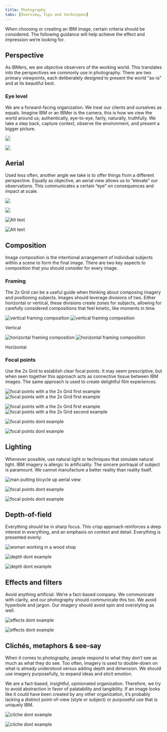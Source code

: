```yaml
---
title: Photography
tabs: [Overview, Tips and techniques]
---
```


<PageDescription>

When choosing or creating an IBM image, certain criteria should be considered.
The following guidance will help achieve the effect and impression we’re
looking for.

</PageDescription>

## Perspective

As IBMers, we are objective observers of the working world. This translates into the perspectives we commonly use in photography. There are two primary viewpoints, each deliberately designed to present the world “as-is” and at its beautiful best.

### Eye level

We are a forward-facing organization. We treat our clients and ourselves as equals. Imagine IBM or an IBMer is the camera, this is how we view the world around us; authentically, eye-to-eye, fairly, naturally, truthfully. We take a step back, capture context, observe the environment, and present a bigger picture.

<Row>

<Column colMd={4} colLg={6}>

![](./images/tips-and-techniques/eye-level-1.jpg)

</Column>
<Column colMd={4} colLg={6}>

![](./images/tips-and-techniques/eye-level-2.jpg)

</Column>

</Row>

## Aerial

Used less often, another angle we take is to offer things from a different perspective. Equally as objective, an aerial view allows us to “elevate” our observations. This communicates a certain “eye” on consequences and impact at scale.

<Row>

<Column colMd={4} colLg={6}>

![](./images/tips-and-techniques/aerial-1.jpg)

</Column>
<Column colMd={4} colLg={6}>

![](./images/tips-and-techniques/aerial-2.jpg)

</Column>

</Row>

<Row>
<Column colMd={3} colLg={4}>
<DoDontExample type="dont" caption="Avoid forced perspectives that attempt to add interest to uninteresting subjects">

![Alt text](images/tips-and-techniques/aerial-dont-1.jpg)

</DoDontExample>
</Column>
<Column colMd={3} colLg={4}>
<DoDontExample type="dont" caption="Avoid perspectives that are neither overhead or at natural eye-level">

![Alt text](images/tips-and-techniques/aerial-dont-2.jpg)

</DoDontExample>
</Column>

</Row>

## Composition

Image composition is the intentional arrangement of individual subjects within a scene to form the final image. There are two key aspects to composition that you should consider for every image.

### Framing

The 2x Grid can be a useful guide when thinking about composing imagery and positioning subjects. Images should leverage divisions of two. Either horizontal or vertical, these divisions create zones for subjects, allowing for carefully considered compositions that feel kinetic, like moments in time.

<ArtDirection>

![vertical framing composition](./images/tips-and-techniques/framing-mobile-1.jpg)
![vertical framing composition](./images/tips-and-techniques/framing-1.jpg)

</ArtDirection>

<Caption>Vertical</Caption>

<ArtDirection>

![horizontal framing composition](./images/tips-and-techniques/framing-mobile-2.jpg)
![horizontal framing composition](./images/tips-and-techniques/framing-2.jpg)

</ArtDirection>

<Caption>Horizontal</Caption>

### Focal points

Use the 2x Grid to establish clear focal points. It may seem prescriptive, but when seen together this approach acts as connective tissue between IBM images. The same approach is used to create delightful film experiences.

<ArtDirection>

![focal points with a the 2x Grid first example](./images/tips-and-techniques/focal-mobile-1.jpg)
![focal points with a the 2x Grid first example](./images/tips-and-techniques/focal-1.jpg)

</ArtDirection>

<ArtDirection>

![focal points with a the 2x Grid first example](./images/tips-and-techniques/focal-mobile-2.jpg)
![focal points with a the 2x Grid second example](./images/tips-and-techniques/focal-2.jpg)

</ArtDirection>

<Row>
<Column colMd={3} colLg={4}>

<DoDontExample
  type="dont"
  caption="Avoid having no center of interest and drawing attention to an empty center">

![focal points dont example](./images/tips-and-techniques/focal-dont-1.jpg)

</DoDontExample>

</Column>

<Column colMd={3} colLg={4}>

<DoDontExample
  type="dont"
  caption="Avoid conflicting focal points and no clear alignments to a grid">

![focal points dont example](./images/tips-and-techniques/focal-dont-2.jpg)

</DoDontExample>

</Column>
</Row>

## Lighting

Whenever possible, use natural light or techniques that simulate natural light. IBM imagery is allergic to artificiality. The sincere portrayal of subject is paramount. We cannot manufacture a better reality than reality itself.

![man putting bicycle up aerial view](./images/tips-and-techniques/light-1.jpg)

<Row>
<Column colMd={3} colLg={4}>

<DoDontExample
  type="dont"
  caption="Avoid overly warm, glowing, or “golden hour” photographs">

![focal points dont example](./images/tips-and-techniques/light-dont-1.jpg)

</DoDontExample>

</Column>

<Column colMd={3} colLg={4}>

<DoDontExample
  type="dont"
  caption="Avoid color washes and grading">

![focal points dont example](./images/tips-and-techniques/light-dont-2.jpg)

</DoDontExample>

</Column>
</Row>

## Depth-of-field

Everything should be in sharp focus. This crisp approach reinforces a deep interest in everything, and an emphasis on context and detail. Everything is presented evenly.

![woman working in a wood shop](./images/tips-and-techniques/depth-1.jpg)

<Row>
<Column colMd={3} colLg={4}>

<DoDontExample
  type="dont"
  caption="Avoid images with soft focus">

![depth dont example](./images/tips-and-techniques/depth-dont-1.jpg)

</DoDontExample>

</Column>

<Column colMd={3} colLg={4}>

<DoDontExample
  type="dont"
  caption="Avoid images that fall off focus too quickly">

![depth dont example](./images/tips-and-techniques/depth-dont-2.jpg)

</DoDontExample>

</Column>
</Row>

## Effects and filters

Avoid anything artificial. We’re a fact-based company. We communicate with clarity, and our photography should communicate this too. We avoid hyperbole and jargon. Our imagery should avoid spin and overstyling as well.

<Row>
<Column colMd={3} colLg={4}>

<DoDontExample
  type="dont"
  caption="Avoid images with added glare or elements that have been clearly added via photoshop">

![effects dont example](./images/tips-and-techniques/effects-dont-1.jpg)

</DoDontExample>

</Column>

<Column colMd={3} colLg={4}>

<DoDontExample
  type="dont"
  caption="Avoid images that have color or image overlays">

![effects dont example](./images/tips-and-techniques/effects-dont-2.jpg)

</DoDontExample>

</Column>
</Row>

## Clichés, metaphors & see-say

When it comes to photography, people respond to what they don’t see as much as what they do see. Too often, imagery is used to double-down on what is already understood versus adding depth and dimension. We should use imagery purposefully, to expand ideas and elicit emotion.

We are a fact-based, insightful, opinionated organization. Therefore, we try to avoid abstraction in favor of palatability and tangibility. If an image looks like it could have been created by any other organization, it’s probably lacking a distinct point-of-view (style or subject) or purposeful use that is uniquely IBM.

<Row>
<Column colMd={3} colLg={4}>

<DoDontExample
  type="dont"
  caption="Avoid cliché images that attempt to loosely represent a concept while not portraying the real world at work">

![cliche dont example](./images/tips-and-techniques/cliche-dont-1.jpg)

</DoDontExample>

</Column>

<Column colMd={3} colLg={4}>

<DoDontExample
  type="dont"
  caption="Avoid images that are both unrealistic and common">

![cliche dont example](./images/tips-and-techniques/cliche-dont-2.jpg)

</DoDontExample>

</Column>
</Row>

